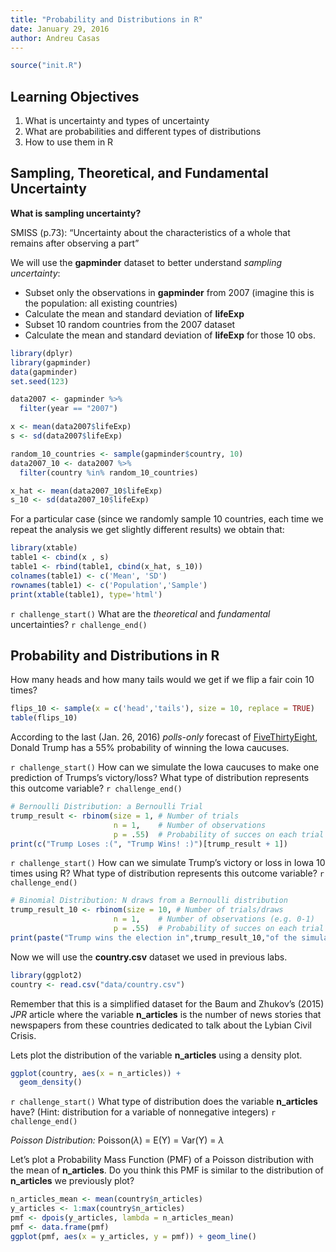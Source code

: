 ```yaml
---
title: "Probability and Distributions in R"
date: January 29, 2016
author: Andreu Casas
---
```


```r
source("init.R")
```

## Learning Objectives
1. What is uncertainty and types of uncertainty
2. What are probabilities and different types of distributions
3. How to use them in R

## Sampling, Theoretical, and Fundamental Uncertainty

**What is sampling uncertainty?**

SMISS (p.73): "Uncertainty about the characteristics of a whole that remains after observing a part"

We will use the **gapminder** dataset to better understand *sampling uncertainty*:

- Subset only the observations in **gapminder** from 2007 (imagine this is the population: all existing countries)
- Calculate the mean and standard deviation of **lifeExp**
- Subset 10 random countries from the 2007 dataset
- Calculate the mean and standard deviation of **lifeExp** for those 10 obs.

```r
library(dplyr)
library(gapminder)
data(gapminder)
set.seed(123)
```

```r
data2007 <- gapminder %>%
  filter(year == "2007")

x <- mean(data2007$lifeExp) 
s <- sd(data2007$lifeExp)

random_10_countries <- sample(gapminder$country, 10)
data2007_10 <- data2007 %>%
  filter(country %in% random_10_countries)

x_hat <- mean(data2007_10$lifeExp)
s_10 <- sd(data2007_10$lifeExp)
```

For a particular case (since we randomly sample 10 countries, each time we repeat the analysis we get slightly different results) we obtain that:

```r
library(xtable)
table1 <- cbind(x , s)
table1 <- rbind(table1, cbind(x_hat, s_10))
colnames(table1) <- c('Mean', 'SD')
rownames(table1) <- c('Population','Sample')
print(xtable(table1), type='html')
```

\n 

`r challenge_start()`
What are the *theoretical* and *fundamental* uncertainties?
`r challenge_end()`

## Probability and Distributions in R

How many heads and how many tails would we get if we flip a fair coin 10 times?
 
```r
flips_10 <- sample(x = c('head','tails'), size = 10, replace = TRUE)
table(flips_10)
```

According to the last (Jan. 26, 2016) *polls-only* forecast of [FiveThirtyEight](http://projects.fivethirtyeight.com/election-2016/primary-forecast/iowa-republican/#polls-only), Donald Trump has a 55% probability of winning the Iowa caucuses. 

`r challenge_start()`
How can we simulate the Iowa caucuses to make one prediction of Trumps's victory/loss? What type of distribution represents this outcome variable? 
`r challenge_end()`

```r
# Bernoulli Distribution: a Bernoulli Trial
trump_result <- rbinom(size = 1, # Number of trials
                       n = 1,    # Number of observations
                       p = .55)  # Probability of succes on each trial
print(c("Trump Loses :(", "Trump Wins! :)")[trump_result + 1])
```

`r challenge_start()`
How can we simulate Trump's victory or loss in Iowa 10 times using R? What type of distribution represents this outcome variable? 
`r challenge_end()`

```r
# Binomial Distribution: N draws from a Bernoulli distribution
trump_result_10 <- rbinom(size = 10, # Number of trials/draws
                       n = 1,    # Number of observations (e.g. 0-1)
                       p = .55)  # Probability of succes on each trial
print(paste("Trump wins the election in",trump_result_10,"of the simulations"))
```


Now we will use the **country.csv** dataset we used in previous labs. 

```r
library(ggplot2)
country <- read.csv("data/country.csv")
```

Remember that this is a simplified dataset for the Baum and Zhukov's (2015) *JPR* article where the variable **n_articles** is the number of news stories that newspapers from these countries dedicated to talk about the Lybian Civil Crisis.

Lets plot the distribution of the variable **n_articles** using a density plot.
```r
ggplot(country, aes(x = n_articles)) + 
  geom_density()
```

`r challenge_start()`
What type of distribution does the variable **n_articles** have? (Hint: distribution for a variable of nonnegative integers)
`r challenge_end()`

*Poisson Distribution:* Poisson($\lambda$) = E(Y) = Var(Y) = $\lambda$

Let's plot a Probability Mass Function (PMF) of a Poisson distribution with the mean of **n_articles**. Do you think this PMF is similar to the distribution of **n_articles** we previously plot?

```r
n_articles_mean <- mean(country$n_articles)
y_articles <- 1:max(country$n_articles)
pmf <- dpois(y_articles, lambda = n_articles_mean) 
pmf <- data.frame(pmf)
ggplot(pmf, aes(x = y_articles, y = pmf)) + geom_line()
```




